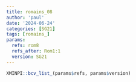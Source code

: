 ```yaml
---
title: romains_08
author: 'paul'
date: '2024-06-24'
categories: [SG21]
tags: [romains_]
params:
  refs: rom8
  refs_after: Rom1:1
  version: SG21
---
```


```r
XMINPI::bcv_list_(params$refs, params$version)
```

